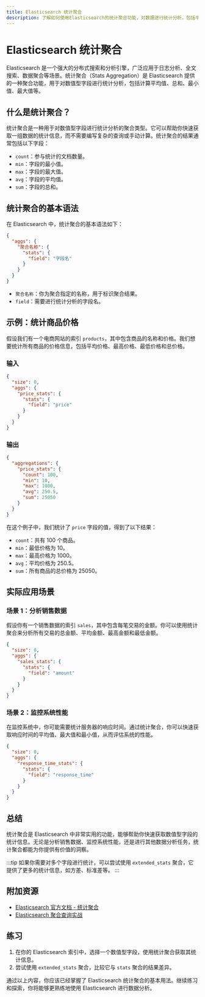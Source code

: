 ```yaml
---
title: Elasticsearch 统计聚合
description: 了解如何使用Elasticsearch的统计聚合功能，对数据进行统计分析，包括平均值、总和、最小值、最大值等。
---
```


# Elasticsearch 统计聚合

Elasticsearch 是一个强大的分布式搜索和分析引擎，广泛应用于日志分析、全文搜索、数据聚合等场景。统计聚合（Stats Aggregation）是 Elasticsearch 提供的一种聚合功能，用于对数值型字段进行统计分析，包括计算平均值、总和、最小值、最大值等。

## 什么是统计聚合？

统计聚合是一种用于对数值型字段进行统计分析的聚合类型。它可以帮助你快速获取一组数据的统计信息，而不需要编写复杂的查询或手动计算。统计聚合的结果通常包括以下字段：

- `count`：参与统计的文档数量。
- `min`：字段的最小值。
- `max`：字段的最大值。
- `avg`：字段的平均值。
- `sum`：字段的总和。

## 统计聚合的基本语法

在 Elasticsearch 中，统计聚合的基本语法如下：

```json
{
  "aggs": {
    "聚合名称": {
      "stats": {
        "field": "字段名"
      }
    }
  }
}
```

- `聚合名称`：你为聚合指定的名称，用于标识聚合结果。
- `field`：需要进行统计分析的字段名。

## 示例：统计商品价格

假设我们有一个电商网站的索引 `products`，其中包含商品的名称和价格。我们想要统计所有商品的价格信息，包括平均价格、最高价格、最低价格和总价格。

### 输入

```json
{
  "size": 0,
  "aggs": {
    "price_stats": {
      "stats": {
        "field": "price"
      }
    }
  }
}
```

### 输出

```json
{
  "aggregations": {
    "price_stats": {
      "count": 100,
      "min": 10,
      "max": 1000,
      "avg": 250.5,
      "sum": 25050
    }
  }
}
```

在这个例子中，我们统计了 `price` 字段的值，得到了以下结果：

- `count`：共有 100 个商品。
- `min`：最低价格为 10。
- `max`：最高价格为 1000。
- `avg`：平均价格为 250.5。
- `sum`：所有商品的总价格为 25050。

## 实际应用场景

### 场景 1：分析销售数据

假设你有一个销售数据的索引 `sales`，其中包含每笔交易的金额。你可以使用统计聚合来分析所有交易的总金额、平均金额、最高金额和最低金额。

```json
{
  "size": 0,
  "aggs": {
    "sales_stats": {
      "stats": {
        "field": "amount"
      }
    }
  }
}
```

### 场景 2：监控系统性能

在监控系统中，你可能需要统计服务器的响应时间。通过统计聚合，你可以快速获取响应时间的平均值、最大值和最小值，从而评估系统的性能。

```json
{
  "size": 0,
  "aggs": {
    "response_time_stats": {
      "stats": {
        "field": "response_time"
      }
    }
  }
}
```

## 总结

统计聚合是 Elasticsearch 中非常实用的功能，能够帮助你快速获取数值型字段的统计信息。无论是分析销售数据、监控系统性能，还是进行其他数据分析任务，统计聚合都能为你提供有价值的洞察。

:::tip
如果你需要对多个字段进行统计，可以尝试使用 `extended_stats` 聚合，它提供了更多的统计信息，如方差、标准差等。
:::

## 附加资源

- [Elasticsearch 官方文档 - 统计聚合](https://www.elastic.co/guide/en/elasticsearch/reference/current/search-aggregations-metrics-stats-aggregation.html)
- [Elasticsearch 聚合查询实战](https://www.elastic.co/guide/en/elasticsearch/reference/current/search-aggregations.html)

## 练习

1. 在你的 Elasticsearch 索引中，选择一个数值型字段，使用统计聚合获取其统计信息。
2. 尝试使用 `extended_stats` 聚合，比较它与 `stats` 聚合的结果差异。

通过以上内容，你应该已经掌握了 Elasticsearch 统计聚合的基本用法。继续练习和探索，你将能够更熟练地使用 Elasticsearch 进行数据分析。